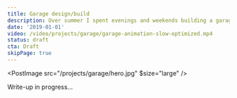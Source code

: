 ```yaml
---
title: Garage design/build
description: Over summer I spent evenings and weekends building a garage, learning framing and finishing carpentry as I went. The structure is clad in continuous vertical planks of western red cedar, and features a concealed flush-mount door automated with HomeKit.
date: '2019-01-01'
video: /video/projects/garage/garage-animation-slow-optimized.mp4
status: draft
cta: Draft
skipPage: true
---
```


<!-- In the summer of 2019, I designed and built a garage.

> How hard can it be...

I thought, having never before framed or built any structure of consequence.

<PostImage src="projects/garage/hammer.gif" />

> How hard can I make it...

[Is how it felt.](https://twitter.com/bradcerasani/status/1327043753593417735) -->

<PostImage src="/projects/garage/hero.jpg" $size="large" />

<p></p>

Write-up in progress...

<!-- The garage is clad in full-length vertical cedar planks, fastened to a rain screen I made with fluted coroplast. The rain screen allows ventilation on the back side of the cedar, and reduces surface contact by ~90%. This helps prevent moisture from becoming trapped between it and the building wrap, which should increase its life considerably.

A traditional soffit wasn't possible due to the lack of roof overhang, so on the sides, the top of the rain screen transitions to intake ventilation running perpendicular to the siding. Intake surface area is balanced to the ridge venting, and covered with coarse black mesh to prevent insects from entering.

<PostImage src="projects/garage/IMG_5165.jpg" caption="Rain screen transition to perpendicular soffit detail" />

For the garage door, I imported one-piece door hardware from California and designed an aluminum subframe that I sent to a local fabricator. I had to rent a 22' U-Haul to pick it up.

<PostImage src="projects/garage/0S7A8334.jpg" $size="large" caption="All corners mitred and glued. Door handle and deadbolt (barely) visible to the lower right third of the frame" />

Every corner is mitred -->

